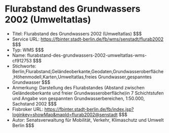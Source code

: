 # Flurabstand des Grundwassers 2002 (Umweltatlas)
- Titel: Flurabstand des Grundwassers 2002 (Umweltatlas) $$$
- Service URL: https://fbinter.stadt-berlin.de/fb/wms/senstadt/flurab2002 $$$
- Typ: WMS $$$
- Name: flurabstand-des-grundwassers-2002-umweltatlas-wms-cf912753 $$$
- Stichworte: Berlin,Flurabstand,Geländeoberkante,Geodaten,Grundwasseroberfläche,Höhenmodell,Karten,Umweltatlas,freies Grundwasser,gespanntes Grundwasser $$$
- Anmerkung: Darstellung des Flurabstandes (Abstand zwischen Geländeoberkante und freier Grundwasseroberfläche)in 7 Schichtstufen und
Angabe von gespannten Grundwasserbereichen, 1:50.000, Sachstand 2002 $$$
- Fisbroker URL: https://fbinter.stadt-berlin.de/fb/index.jsp?loginkey=showMap&mapId=flurab2002@senstadt $$$
- Autor: Senatsverwaltung für Mobilität, Verkehr, Klimaschutz und Umwelt Berlin $$$

